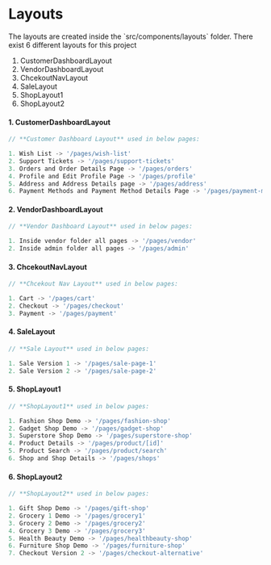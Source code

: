 <h1 className="text-primary">Layouts</h1>
The layouts are created inside the `src/components/layouts` folder. There exist 6
different layouts for this project

1. CustomerDashboardLayout
2. VendorDashboardLayout
3. ChcekoutNavLayout
4. SaleLayout
5. ShopLayout1
6. ShopLayout2

<h4>1. CustomerDashboardLayout</h4>

```ts
// **Customer Dashboard Layout** used in below pages:

1. Wish List -> '/pages/wish-list'
2. Support Tickets -> '/pages/support-tickets'
3. Orders and Order Details Page -> '/pages/orders'
4. Profile and Edit Profile Page -> '/pages/profile'
5. Address and Address Details page -> '/pages/address'
6. Payment Methods and Payment Method Details Page -> '/pages/payment-methods'
```

<h4>2. VendorDashboardLayout</h4>

```ts
// **Vendor Dashboard Layout** used in below pages:

1. Inside vendor folder all pages -> '/pages/vendor'
2. Inside admin folder all pages -> '/pages/admin'
```

<h4>3. ChcekoutNavLayout</h4>

```ts
// **Chcekout Nav Layout** used in below pages:

1. Cart -> '/pages/cart'
2. Checkout -> '/pages/checkout'
3. Payment -> '/pages/payment'
```

<h4>4. SaleLayout</h4>

```ts
// **Sale Layout** used in below pages:

1. Sale Version 1 -> '/pages/sale-page-1'
2. Sale Version 2 -> '/pages/sale-page-2'
```

<h4>5. ShopLayout1</h4>

```ts
// **ShopLayout1** used in below pages:

1. Fashion Shop Demo -> '/pages/fashion-shop'
2. Gadget Shop Demo -> '/pages/gadget-shop'
3. Superstore Shop Demo -> '/pages/superstore-shop'
4. Product Details -> '/pages/product/[id]'
5. Product Search -> '/pages/product/search'
6. Shop and Shop Details -> '/pages/shops'
```

<h4>6. ShopLayout2</h4>

```ts
// **ShopLayout2** used in below pages:

1. Gift Shop Demo -> '/pages/gift-shop'
2. Grocery 1 Demo -> '/pages/grocery1'
3. Grocery 2 Demo -> '/pages/grocery2'
4. Grocery 3 Demo -> '/pages/grocery3'
5. Health Beauty Demo -> '/pages/healthbeauty-shop'
6. Furniture Shop Demo -> '/pages/furniture-shop'
7. Checkout Version 2 -> '/pages/checkout-alternative'
```
